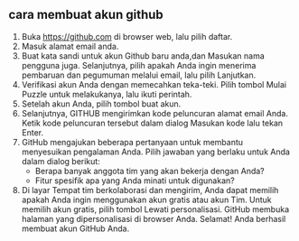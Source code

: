 ## cara membuat akun github
1. Buka https://github.com di browser web, lalu pilih daftar.
2. Masuk alamat email anda.
3. Buat kata sandi untuk akun Github baru anda,dan Masukan nama pengguna juga. Selanjutnya, pilih apakah Anda ingin menerima pembaruan dan pegumuman melalui email,
   lalu pilih Lanjutkan.
4. Verifikasi akun Anda  dengan memecahkan teka-teki. Pilih tombol Mulai Puzzle untuk melakukanya, lalu ikuti perintah.
5. Setelah akun Anda, pilih tombol buat akun.
6. Selanjutnya, GITHUB mengirimkan kode peluncuran alamat email Anda. Ketik kode peluncuran tersebut dalam dialog Masukan kode lalu tekan Enter.
7. GitHub mengajukan beberapa pertanyaan untuk membantu menyesuikan  pengalaman Anda. Pilih jawaban yang berlaku untuk Anda dalam dialog berikut:
   - Berapa banyak anggota tim yang akan bekerja dengan Anda?
   - Fitur spesifik apa yang Anda minati untuk digunakan?
8. Di layar Tempat tim berkolaborasi dan mengirim, Anda dapat memilih apakah Anda ingin menggunakan akun gratis atau akun Tim. Untuk memilih akun gratis, pilih tombol
   Lewati personalisasi.
GitHub membuka halaman yang dipersonalisasi di browser Anda. Selamat! Anda berhasil membuat akun GitHub Anda.
